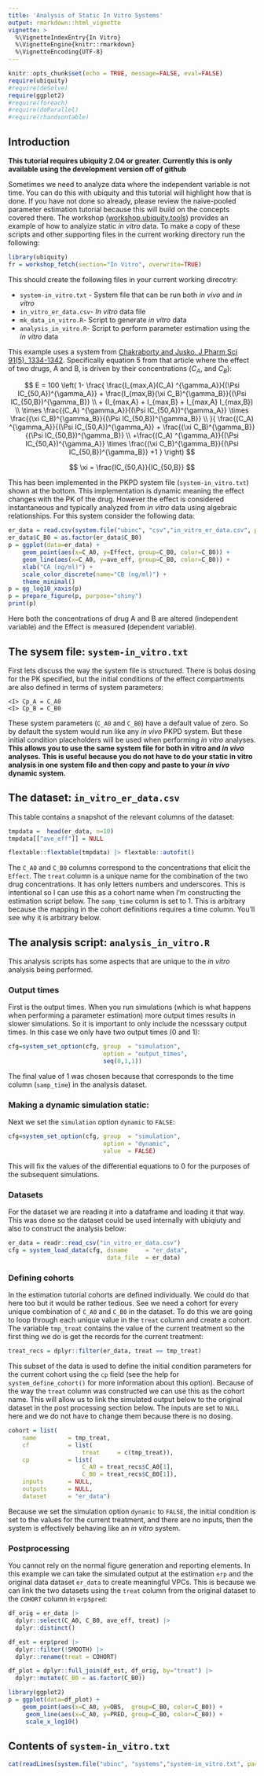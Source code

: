 ```yaml
---
title: 'Analysis of Static In Vitro Systems'
output: rmarkdown::html_vignette
vignette: >
  %\VignetteIndexEntry{In Vitro}
  %\VignetteEngine{knitr::rmarkdown}
  %\VignetteEncoding{UTF-8}
---
```


```r
knitr::opts_chunk$set(echo = TRUE, message=FALSE, eval=FALSE)
require(ubiquity)
#require(deSolve)
require(ggplot2)
#require(foreach)
#require(doParallel)
#require(rhandsontable)
```

## Introduction 

**This tutorial requires ubiquity 2.04 or greater. Currently this is only available using the development version off of github**

Sometimes we need to analyze data where the independent variable is not time. You can do this with ubiquity and this tutorial will highlight how that is done. If you have not done so already, please review the naive-pooled parameter estimation tutorial because this will build on the concepts covered there. The workshop ([workshop.ubiquity.tools](https://ubiquity-pkpd.s3-us-west-1.amazonaws.com/files/ubiquity_workshop.zip)) provides an example of how to analyize static *in vitro* data. To make a copy of these scripts and other supporting files in the current working directory run the following:

```r
library(ubiquity)
fr = workshop_fetch(section="In Vitro", overwrite=TRUE)
```

This should create the following files in your current working direcotry:

* `system-in_vitro.txt` - System file that can be run both *in vivo* and *in vitro*
* `in_vitro_er_data.csv`- *In vitro* data file
* `mk_data_in_vitro.R`- Script to generate *in vitro* data
* `analysis_in_vitro.R`- Script to perform parameter estimation using the *in vitro* data
 
This example uses a system from [Chakraborty and Jusko. J Pharm Sci 91(5), 1334-1342](https://jpharmsci.org/article/S0022-3549(16)31001-2/abstract). Specifically equation 5 from that article where the effect of two drugs, A and B, is driven by their concentrations ($C_A$, and $C_B$):
 
$$
E = 100 \left( 1-
    \frac{
      \frac{I_{max,A}(C_A)    ^{\gamma_A}}{(\Psi IC_{50,A})^{\gamma_A}} +
      \frac{I_{max,B}(\xi C_B)^{\gamma_B}}{(\Psi IC_{50,B})^{\gamma_B}}  \\
       + (I_{max,A} + 
       I_{max,B} +
       I_{max,A} 
       I_{max,B})  \\
       \times
      \frac{(C_A)    ^{\gamma_A}}{(\Psi IC_{50,A})^{\gamma_A}} \times
      \frac{(\xi C_B)^{\gamma_B}}{(\Psi IC_{50,B})^{\gamma_B}}  \\
}{
      \frac{(C_A)    ^{\gamma_A}}{(\Psi IC_{50,A})^{\gamma_A}} +
      \frac{(\xi C_B)^{\gamma_B}}{(\Psi IC_{50,B})^{\gamma_B}}  \\
     +\frac{(C_A)    ^{\gamma_A}}{(\Psi IC_{50,A})^{\gamma_A}} \times
      \frac{(\xi C_B)^{\gamma_B}}{(\Psi IC_{50,B})^{\gamma_B}} +1 
}
\right)  
$$


$$
\xi = \frac{IC_{50,A}}{IC_{50,B}}
$$
 
This has been implemented in the PKPD system file (`system-in_vitro.txt`) shown at the bottom. This implementation is dynamic meaning the effect changes with the PK of the drug. However the effect is considered instantaneous and typically analyzed from *in vitro* data using algebraic relationships. For this system consider the following data:
 
```r
er_data = read.csv(system.file("ubinc", "csv","in_vitro_er_data.csv", package="ubiquity"))
er_data$C_B0 = as.factor(er_data$C_B0)
p = ggplot(data=er_data) +
    geom_point(aes(x=C_A0, y=Effect, group=C_B0, color=C_B0)) +
    geom_line(aes(x=C_A0, y=ave_eff, group=C_B0, color=C_B0)) + 
    xlab("CA (ng/ml)") +
    scale_color_discrete(name="CB (ng/ml)") +
    theme_minimal()
p = gg_log10_xaxis(p)
p = prepare_figure(p, purpose="shiny")
print(p)
```


Here both the concentrations of drug A and B are altered (independent variable) and the Effect is measured (dependent variable).


## The sysem file: `system-in_vitro.txt`

First lets discuss the way the system file is structured. There is bolus dosing for the PK specified, but the initial conditions of the effect compartments are also defined in terms of system parameters:

```
<I> Cp_A = C_A0
<I> Cp_B = C_B0
```

These system parameters (`C_A0` and `C_B0`) have a default value of zero. So by default the system would run like any *in vivo* PKPD system. But these initial condition placeholders will be used when performing *in vitro* analyses. **This allows you to use the same system file for both in vitro and *in vivo* analyses. This is useful because you do not have to do your static in vitro analysis in one system file and then copy and paste to your *in vivo* dynamic system.**

## The dataset: `in_vitro_er_data.csv`

This table contains a snapshot of the relevant columns of the dataset:

```r
tmpdata =  head(er_data, n=10)
tmpdata[["ave_eff"]] = NULL

flextable::flextable(tmpdata) |> flextable::autofit()
```

The `C_A0` and `C_B0` columns correspond to the concentrations that elicit the `Effect`. The `treat` column is a unique name for the combination of the two drug concentrations. It has only letters numbers and underscores. This is intentional so I can use this as a cohort name when I'm constructing the estimation script below. The `samp_time` column is set to 1. This is arbitrary because the mapping in the cohort definitions requires a time column. You'll see why it is arbitrary below.  

## The analysis script: `analysis_in_vitro.R`

This analysis scripts has some aspects that are unique to the *in vitro* analysis being performed. 

### Output times

First is the output times. When you run simulations (which is what happens when performing a parameter estimation) more output times results in slower simulations. So it is important to only include the ncesssary output times. In this case we only have two output times (0 and 1):


```r
cfg=system_set_option(cfg, group  = "simulation", 
                           option = "output_times", 
                           seq(0,1,1))
```

The final value of 1 was chosen because that corresponds to the time column (`samp_time`) in the analysis dataset. 

### Making a dynamic simulation static:

Next we set the `simulation` option `dynamic` to `FALSE`:

```r
cfg=system_set_option(cfg, group  = "simulation", 
                           option = "dynamic", 
                           value  = FALSE)
```

This will fix the values of the differential equations to 0 for the purposes of the subsequent simulations.

### Datasets

For the dataset we are reading it into a dataframe and loading it that way. This was done so the dataset could be used internally with ubiqiuty and also to construct the analysis below:

```r
er_data = readr::read_csv("in_vitro_er_data.csv")
cfg = system_load_data(cfg, dsname     = "er_data",
                            data_file  = er_data)
```

### Defining cohorts

In the estimation tutorial cohorts are defined individually. We could do that here too but it would be rather tedious. See we need a cohort for every unique combination of `C_A0` and `C_B0` in the dataset. To do this we are going to loop through each unique value in the `treat` column and create a cohort.  The variable `tmp_treat` contains the value of the current treatment so the first thing we do is get the records for  the current treatment:


```r
treat_recs = dplyr::filter(er_data, treat == tmp_treat)
```

This subset of the data is used to define the initial condition parameters for the current cohort using the `cp` field (see the help for `system_define_cohort()` for more information about this option). Because of the way the `treat` column was constructed we can use this as the cohort name. This will allow us to link the simulated output below to the original dataset in the post processing section below. The inputs are set to `NULL` here and we do not have to change them
because there is no dosing.

```r
cohort = list(
    name         = tmp_treat,
    cf           = list(
                     treat     = c(tmp_treat)),
    cp           = list(
                     C_A0 = treat_recs$C_A0[1],
                     C_B0 = treat_recs$C_B0[1]),
    inputs       = NULL,
    outputs      = NULL,
    dataset      = "er_data")
```

Because we set the simulation option `dynamic` to `FALSE`, the initial condition is set to the values for the current treatment, and there are no inputs, then the system is effectively behaving like an *in vitro* system.

### Postprocessing 

You cannot rely on the normal figure generation and reporting elements. In this example we can take the simulated output at the estimation `erp` and the original data dataset `er_data` to create meaningful VPCs. This is because we can link the two datasets using the `treat` column from the original dataset to the `COHORT` column in `erp$pred`: 

```r
df_orig = er_data |>
  dplyr::select(C_A0, C_B0, ave_eff, treat) |>
  dplyr::distinct()

df_est = erp$pred |>
  dplyr::filter(!SMOOTH) |>
  dplyr::rename(treat = COHORT)

df_plot = dplyr::full_join(df_est, df_orig, by="treat") |>
  dplyr::mutate(C_B0 = as.factor(C_B0))

library(ggplot2)
p = ggplot(data=df_plot) +
    geom_point(aes(x=C_A0, y=OBS,  group=C_B0, color=C_B0)) +
     geom_line(aes(x=C_A0, y=PRED, group=C_B0, color=C_B0)) + 
     scale_x_log10()
```

## Contents of ``system-in_vitro.txt``
```r
cat(readLines(system.file("ubinc", "systems","system-in_vitro.txt", package="ubiquity")), sep="\n")
```
 
